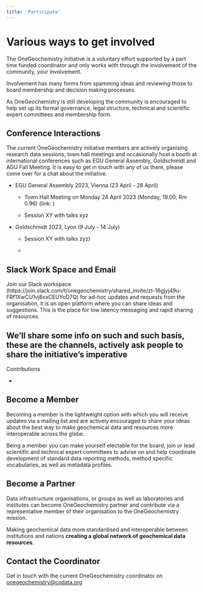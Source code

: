 ```yaml
---
title: 'Participate'
---
```



# Various ways to get involved

<!-- Putting in a link use [] for the actual link and then () for the text the link applies to -->

The OneGeochemistry initiative is a voluntary effort supported by a part time funded coordinator and only works with through the involvement of the community, your involvement.

Involvement has many forms from spamming ideas and reviewing those to board membership and decision making processes.

As OneGeochemistry is still developing the community is encouraged to help set up its formal governance, legal structure, technical and scientific expert committees and membership form.

## Conference Interactions

The current OneGeochemistry initiative members are actively organising research data sessions, town hall meetings and occasionally host a booth at international conferences such as EGU General Assembly, Goldschmidt and AGU Fall Meeting. It is easy to get in touch with any of us there, please come over for a chat about the initiative.

-   EGU General Assembly 2023, Vienna (23 April - 28 April)

    -   Town Hall Meeting on Monday 24 April 2023 (Monday, 19.00, Rm 0.96) (link: )

    -   Session XY with talks xyz

-   Goldschmidt 2023, Lyon (9 July - 14 July)

    -   Session XY with talks zyz)

    -   

## Slack Work Space and Email

Join our Slack workspace (https://join.slack.com/t/onegeochemistry/shared_invite/zt-18gjyj49u-FRf1XwCU1vj8xxCEUYoD7Q) for ad-hoc updates and requests from the organisation, it is an open platform where you can share ideas and suggestions. This is the place for low latency messaging and rapid sharing of resources.

## We'll share some info on such and such basis, these are the channels, actively ask people to share the initiative's imperative

Contributions

-   

## Become a Member

Becoming a member is the lightweight option with which you will receive updates via a mailing list and are actively encouraged to share your ideas about the best way to make geochemical data and resources more interoperable across the globe.

Being a member you can make yourself electable for the board, join or lead scientific and technical expert committees to advise on and help coordinate development of standard data reporting methods, method specific vocabularies, as well as metadata profiles.

## Become a Partner

Data infrastructure organisations, or groups as well as laboratories and institutes can become OneGeochemistry partner and contribute via a representative member of their organisation to the OneGeochemistry mission.

Making geochemical data more standardised and interoperable between institutions and nations **creating a global network of geochemical data resources**.

## Contact the Coordinator

Get in touch with the current OneGeochemistry coordinator on [onegeochemistry\@codata.org](#0)